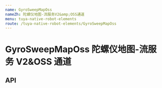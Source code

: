 ```yaml
---
name: GyroSweepMapOss
nameZh: 陀螺仪地图-流服务V2&amp;OSS通道
menu: tuya-native-robot-elements
route: /tuya-native-robot-elements/GyroSweepMapOss
---
```



# GyroSweepMapOss 陀螺仪地图-流服务 V2&amp;OSS 通道

## API

<Props
  path="tuya-native-robot-elements/src/gyro-sweep-map/GyroSweepMapOss/index.tsx"
  of={GyroSweepMapOss}
/>
